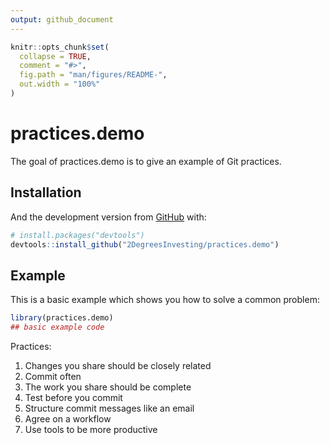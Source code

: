 ```yaml
---
output: github_document
---
```


<!-- README.md is generated from README.Rmd. Please edit that file -->

```r
knitr::opts_chunk$set(
  collapse = TRUE,
  comment = "#>",
  fig.path = "man/figures/README-",
  out.width = "100%"
)
```

# practices.demo

<!-- badges: start -->
<!-- badges: end -->

The goal of practices.demo is to give an example of Git practices.

## Installation

And the development version from [GitHub](https://github.com/) with:

``` r
# install.packages("devtools")
devtools::install_github("2DegreesInvesting/practices.demo")
```
## Example

This is a basic example which shows you how to solve a common problem:

```r
library(practices.demo)
## basic example code
```

Practices:

1. Changes you share should be closely related
2. Commit often
3. The work you share should be complete
4. Test before you commit
5. Structure commit messages like an email
6. Agree on a workflow
7. Use tools to be more productive

